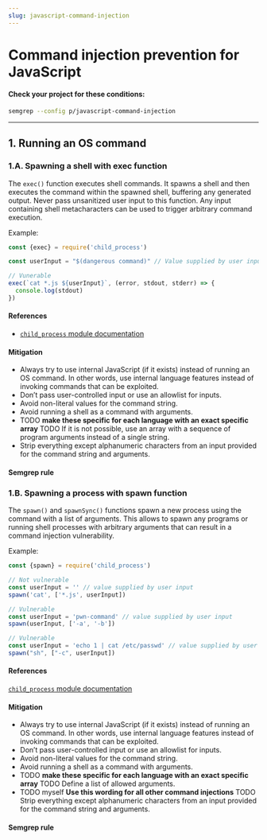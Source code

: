 ```yaml
---
slug: javascript-command-injection
---
```



# Command injection prevention for JavaScript

<CommandInjectionIntro />

#### Check your project for these conditions:

```bash
semgrep --config p/javascript-command-injection
```

---

## 1. Running an OS command

### 1.A. Spawning a shell with exec function

The `exec()` function executes shell commands. It spawns a shell and then executes the command within the spawned shell, buffering any generated output. Never pass unsanitized user input to this function. Any input containing shell metacharacters can be used to trigger arbitrary command execution. 

Example:

```javascript
const {exec} = require('child_process')

const userInput = "$(dangerous command)" // Value supplied by user input

// Vunerable
exec(`cat *.js ${userInput}`, (error, stdout, stderr) => {
  console.log(stdout)
})
```

#### References

- [`child_process` module documentation](https://nodejs.org/dist/latest-v14.x/docs/api/child_process.html)

#### Mitigation

- Always try to use internal JavaScript (if it exists) instead of running an OS command. In other words, use internal language features instead of invoking commands that can be exploited.
- Don’t pass user-controlled input or use an allowlist for inputs.
- Avoid non-literal values for the command string.
- Avoid running a shell as a command with arguments.
- TODO __make these specific for each language with an exact specific array__ TODO If it is not possible, use an array with a sequence of program arguments instead of a single string.
- Strip everything except alphanumeric characters from an input provided for the command string and arguments.

#### Semgrep rule

<LinkToRegistryRule ruleId="javascript.lang.security.detect-child-process.detect-child-process" />

### 1.B. Spawning a process with spawn function

The `spawn()` and `spawnSync()` functions spawn a new process using the command with a list of arguments. This allows to spawn any programs or running shell processes with arbitrary arguments that can result in a command injection vulnerability.

Example:

```javascript
const {spawn} = require('child_process')

// Not vulnerable
const userInput = '' // value supplied by user input
spawn('cat', ['*.js', userInput])

// Vulnerable
const userInput = 'pwn-command' // value supplied by user input
spawn(userInput, ['-a', '-b'])

// Vulnerable
const userInput = 'echo 1 | cat /etc/passwd' // value supplied by user input
spawn("sh", ["-c", userInput])
```

#### References

[`child_process` module documentation](https://docs.oracle.com/javase/7/docs/api/java/lang/ProcessBuilder.html)

#### Mitigation

- Always try to use internal JavaScript (if it exists) instead of running an OS command. In other words, use internal language features instead of invoking commands that can be exploited.
- Don’t pass user-controlled input or use an allowlist for inputs.
- Avoid non-literal values for the command string.
- Avoid running a shell as a command with arguments.
- TODO __make these specific for each language with an exact specific array__ TODO Define a list of allowed arguments.
- TODO myself __Use this wording for all other command injections__ TODO Strip everything except alphanumeric characters from an input provided for the command string and arguments.

#### Semgrep rule

<LinkToRegistryRule ruleId="javascript.lang.security.detect-child-process.detect-child-process" />
